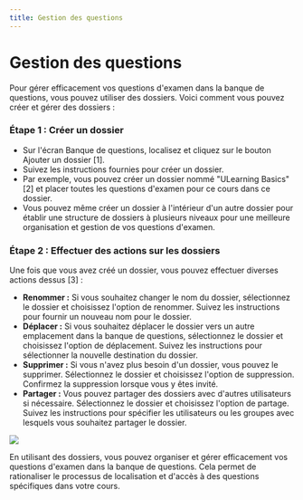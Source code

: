 ```yaml
---
title: Gestion des questions 
---
```



 # Gestion des questions 
 
 Pour gérer efficacement vos questions d'examen dans la banque de questions, vous pouvez utiliser des dossiers. Voici comment vous pouvez créer et gérer des dossiers : 

 ### Étape 1 : Créer un dossier 
 
 - Sur l'écran Banque de questions, localisez et cliquez sur le bouton Ajouter un dossier [1]. 
 - Suivez les instructions fournies pour créer un dossier. 
 - Par exemple, vous pouvez créer un dossier nommé "ULearning Basics" [2] et placer toutes les questions d'examen pour ce cours dans ce dossier. 
 - Vous pouvez même créer un dossier à l'intérieur d'un autre dossier pour établir une structure de dossiers à plusieurs niveaux pour une meilleure organisation et gestion de vos questions d'examen. 
 
 ### Étape 2 : Effectuer des actions sur les dossiers 
 
 Une fois que vous avez créé un dossier, vous pouvez effectuer diverses actions dessus [3] : 
 
 - **Renommer :** Si vous souhaitez changer le nom du dossier, sélectionnez le dossier et choisissez l'option de renommer. Suivez les instructions pour fournir un nouveau nom pour le dossier. 
 - **Déplacer :** Si vous souhaitez déplacer le dossier vers un autre emplacement dans la banque de questions, sélectionnez le dossier et choisissez l'option de déplacement. Suivez les instructions pour sélectionner la nouvelle destination du dossier. 
 - **Supprimer :** Si vous n'avez plus besoin d'un dossier, vous pouvez le supprimer. Sélectionnez le dossier et choisissez l'option de suppression. Confirmez la suppression lorsque vous y êtes invité. 
 - **Partager :** Vous pouvez partager des dossiers avec d'autres utilisateurs si nécessaire. Sélectionnez le dossier et choisissez l'option de partage. Suivez les instructions pour spécifier les utilisateurs ou les groupes avec lesquels vous souhaitez partager le dossier. 
 
 ![]( /img/utest/teacher/question04.png) 
 
 En utilisant des dossiers, vous pouvez organiser et gérer efficacement vos questions d'examen dans la banque de questions. Cela permet de rationaliser le processus de localisation et d'accès à des questions spécifiques dans votre cours.
